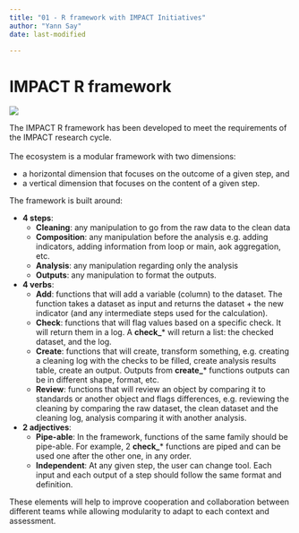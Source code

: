 ```yaml
---
title: "01 - R framework with IMPACT Initiatives"
author: "Yann Say"
date: last-modified

---
```


# IMPACT R framework

![](config/images/rframwork.png)

The IMPACT R framework has been developed to meet the requirements of the IMPACT research cycle. <br/><br/> The ecosystem is a modular framework with two dimensions:

-   a horizontal dimension that focuses on the outcome of a given step, and
-   a vertical dimension that focuses on the content of a given step.

The framework is built around:

-   **4 steps**: 
    -   **Cleaning**: any manipulation to go from the raw data to the clean data
    -   **Composition**: any manipulation before the analysis e.g. adding indicators, adding information from loop or main, aok aggregation, etc.
    -   **Analysis**: any manipulation regarding only the analysis
    -   **Outputs**: any manipulation to format the outputs.
-   **4 verbs**: 
    -   **Add**: functions that will add a variable (column) to the dataset. The function takes a dataset as input and returns the dataset + the new indicator (and any intermediate steps used for the calculation).
    -   **Check**: functions that will flag values based on a specific check. It will return them in a log. A **check\_**\* will return a list: the checked dataset, and the log.
    -   **Create**: functions that will create, transform something, e.g. creating a cleaning log with the checks to be filled, create analysis results table, create an output. Outputs from **create\_**\* functions outputs can be in different shape, format, etc.
    -   **Review**: functions that will review an object by comparing it to standards or another object and flags differences, e.g. reviewing the cleaning by comparing the raw dataset, the clean dataset and the cleaning log, analysis comparing it with another analysis.
-   **2 adjectives**: 
    -   **Pipe-able**: In the framework, functions of the same family should be pipe-able. For example, 2 **check\_**\* functions are piped and can be used one after the other one, in any order.
    -   **Independent**: At any given step, the user can change tool. Each input and each output of a step should follow the same format and definition.

These elements will help to improve cooperation and collaboration between different teams while allowing modularity to adapt to each context and assessment.
